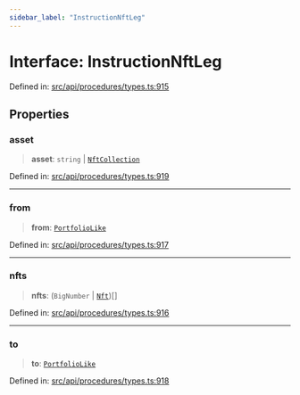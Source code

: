 ```yaml
---
sidebar_label: "InstructionNftLeg"
---
```


# Interface: InstructionNftLeg

Defined in: [src/api/procedures/types.ts:915](https://github.com/PolymeshAssociation/polymesh-sdk/blob/bee6a2fe7a8ce5db42a6982e793782182cde2153/src/api/procedures/types.ts#L915)

## Properties

### asset

> **asset**: `string` \| [`NftCollection`](../../../entities/Asset/NonFungible/NftCollection/classes/NftCollection.mdx)

Defined in: [src/api/procedures/types.ts:919](https://github.com/PolymeshAssociation/polymesh-sdk/blob/bee6a2fe7a8ce5db42a6982e793782182cde2153/src/api/procedures/types.ts#L919)

***

### from

> **from**: [`PortfolioLike`](../../../entities/types/type-aliases/PortfolioLike.mdx)

Defined in: [src/api/procedures/types.ts:917](https://github.com/PolymeshAssociation/polymesh-sdk/blob/bee6a2fe7a8ce5db42a6982e793782182cde2153/src/api/procedures/types.ts#L917)

***

### nfts

> **nfts**: (`BigNumber` \| [`Nft`](../../../entities/Asset/NonFungible/Nft/classes/Nft.mdx))[]

Defined in: [src/api/procedures/types.ts:916](https://github.com/PolymeshAssociation/polymesh-sdk/blob/bee6a2fe7a8ce5db42a6982e793782182cde2153/src/api/procedures/types.ts#L916)

***

### to

> **to**: [`PortfolioLike`](../../../entities/types/type-aliases/PortfolioLike.mdx)

Defined in: [src/api/procedures/types.ts:918](https://github.com/PolymeshAssociation/polymesh-sdk/blob/bee6a2fe7a8ce5db42a6982e793782182cde2153/src/api/procedures/types.ts#L918)
